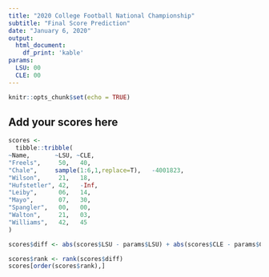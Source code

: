 ```yaml
---
title: "2020 College Football National Championship"
subtitle: "Final Score Prediction"
date: "January 6, 2020"
output: 
  html_document:
    df_print: 'kable'
params:
  LSU: 00
  CLE: 00
---
```


```r
knitr::opts_chunk$set(echo = TRUE)
```

## Add your scores here

```r
scores <- 
  tibble::tribble(
~Name,       ~LSU, ~CLE,
"Freels",     50,   40,
"Chale",     sample(1:6,1,replace=T),   -4001823,
"Wilson",     21,   18,
"Hufstetler", 42,   -Inf,
"Leiby",      06,   14,
"Mayo",       07,   30, 
"Spangler",   00,   00,
"Walton",     21,   03,
"Williams",   42,   45
)
```

```r
scores$diff <- abs(scores$LSU - params$LSU) + abs(scores$CLE - params$CLE)

scores$rank <- rank(scores$diff)
scores[order(scores$rank),]
```
